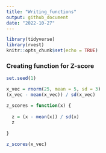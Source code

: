 ```yaml
---
title: "Writing_functions"
output: github_document
date: "2022-10-27"
---
```


```r
library(tidyverse)
library(rvest)
knitr::opts_chunk$set(echo = TRUE)
```

### Creating function for Z-score

```r
set.seed(1)

x_vec = rnorm(25, mean = 5, sd = 3)
(x_vec - mean(x_vec)) / sd(x_vec)

z_scores = function(x) {
  
  z = (x - mean(x)) / sd(x)
  z
  
}

z_scores(x_vec)

```

